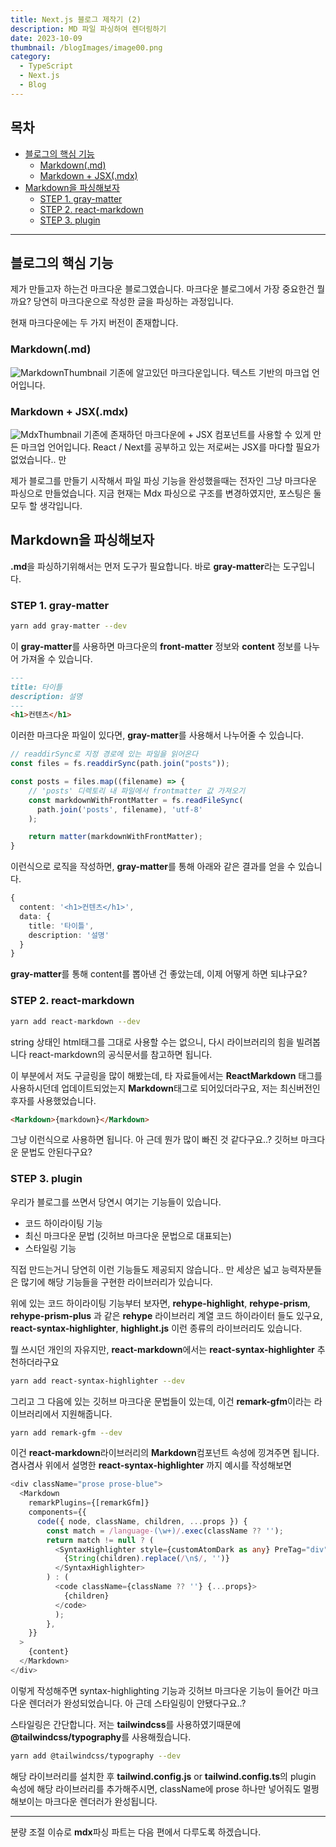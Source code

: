```yaml
---
title: Next.js 블로그 제작기 (2)
description: MD 파일 파싱하여 렌더링하기
date: 2023-10-09
thumbnail: /blogImages/image00.png
category:
  - TypeScript
  - Next.js
  - Blog
---
```


## 목차

- [블로그의 핵심 기능](#블로그의-핵심-기능)
  - [Markdown(.md)](#markdownmd)
  - [Markdown + JSX(.mdx)](#markdown--jsxmdx)
- [Markdown을 파싱해보자](#markdown을-파싱해보자)
  - [STEP 1. gray-matter](#step-1-gray-matter)
  - [STEP 2. react-markdown](#step-2-react-markdown)
  - [STEP 3. plugin](#step-3-plugin)

---

## 블로그의 핵심 기능

제가 만들고자 하는건 마크다운 블로그였습니다. 마크다운 블로그에서 가장 중요한건 뭘까요?
당연히 마크다운으로 작성한 글을 파싱하는 과정입니다.

현재 마크다운에는 두 가지 버전이 존재합니다.

### Markdown(.md)

![MarkdownThumbnail](</blogImages/2023_10_09/image_10_09_(1).png>)
기존에 알고있던 마크다운입니다. 텍스트 기반의 마크업 언어입니다.

### Markdown + JSX(.mdx)

![MdxThumbnail](</blogImages/2023_10_09/image_10_09_(2).png>)
기존에 존재하던 마크다운에 + JSX 컴포넌트를 사용할 수 있게 만든 마크업 언어입니다.
React / Next를 공부하고 있는 저로써는 JSX를 마다할 필요가 없었습니다.. 만

제가 블로그를 만들기 시작해서 파일 파싱 기능을 완성했을때는 전자인 그냥 마크다운 파싱으로 만들었습니다.
지금 현재는 Mdx 파싱으로 구조를 변경하였지만, 포스팅은 둘 모두 할 생각입니다.

## Markdown을 파싱해보자

**.md**을 파싱하기위해서는 먼저 도구가 필요합니다. 바로 **gray-matter**라는 도구입니다.

### STEP 1. gray-matter

```bash
yarn add gray-matter --dev
```

이 **gray-matter**를 사용하면 마크다운의 **front-matter** 정보와 **content** 정보를 나누어 가져올 수 있습니다.

```Markdown
---
title: 타이틀
description: 설명
---
<h1>컨텐츠</h1>
```

이러한 마크다운 파일이 있다면, **gray-matter**를 사용해서 나누어줄 수 있습니다.

```ts
// readdirSync로 지정 경로에 있는 파일을 읽어온다
const files = fs.readdirSync(path.join("posts"));

const posts = files.map((filename) => {
    // 'posts' 디렉토리 내 파일에서 frontmatter 값 가져오기
  	const markdownWithFrontMatter = fs.readFileSync(
	  path.join('posts', filename), 'utf-8'
    );

    return matter(markdownWithFrontMatter);
}
```

이런식으로 로직을 작성하면, **gray-matter**를 통해 아래와 같은 결과를 얻을 수 있습니다.

```ts
{
  content: '<h1>컨텐츠</h1>',
  data: {
    title: '타이틀',
    description: '설명'
  }
}
```

**gray-matter**를 통해 content를 뽑아낸 건 좋았는데, 이제 어떻게 하면 되냐구요?

### STEP 2. react-markdown

```bash
yarn add react-markdown --dev
```

string 상태인 html태그를 그대로 사용할 수는 없으니, 다시 라이브러리의 힘을 빌려봅니다
react-markdown의 공식문서를 참고하면 됩니다.

이 부분에서 저도 구글링을 많이 해봤는데, 타 자료들에서는 **ReactMarkdown** 태그를 사용하시던데
업데이트되었는지 **Markdown**태그로 되어있더라구요, 저는 최신버전인 후자를 사용했었습니다.

```html
<Markdown>{markdown}</Markdown>
```

그냥 이런식으로 사용하면 됩니다.
아 근데 뭔가 많이 빠진 것 같다구요..? 깃허브 마크다운 문법도 안된다구요?

### STEP 3. plugin

우리가 블로그를 쓰면서 당연시 여기는 기능들이 있습니다.

- 코드 하이라이팅 기능
- 최신 마크다운 문법 (깃허브 마크다운 문법으로 대표되는)
- 스타일링 기능

직접 만드는거니 당연히 이런 기능들도 제공되지 않습니다.. 만
세상은 넓고 능력자분들은 많기에 해당 기능들을 구현한 라이브러리가 있습니다.

위에 있는 코드 하이라이팅 기능부터 보자면,
**rehype-highlight**, **rehype-prism**, **rehype-prism-plus** 과 같은 **rehype** 라이브러리 계열 코드 하이라이터 들도 있구요,
**react-syntax-highlighter**, **highlight.js** 이런 종류의 라이브러리도 있습니다.

뭘 쓰시던 개인의 자유지만, **react-markdown**에서는 **react-syntax-highlighter** 추천하더라구요

```bash
yarn add react-syntax-highlighter --dev
```

그리고 그 다음에 있는 깃허브 마크다운 문법들이 있는데, 이건 **remark-gfm**이라는 라이브러리에서 지원해줍니다.

```bash
yarn add remark-gfm --dev
```

이건 **react-markdown**라이브러리의 **Markdown**컴포넌트 속성에 낑겨주면 됩니다. 겸사겸사 위에서 설명한 **react-syntax-highlighter** 까지 예시를 작성해보면

```ts
<div className="prose prose-blue">
  <Markdown
    remarkPlugins={[remarkGfm]}
    components={{
      code({ node, className, children, ...props }) {
        const match = /language-(\w+)/.exec(className ?? '');
        return match != null ? (
          <SyntaxHighlighter style={customAtomDark as any} PreTag="div" language={match[1]}>
            {String(children).replace(/\n$/, '')}
          </SyntaxHighlighter>
        ) : (
          <code className={className ?? ''} {...props}>
            {children}
          </code>
          );
        },
    }}
  >
    {content}
  </Markdown>
</div>
```

이렇게 작성해주면 syntax-highlighting 기능과 깃허브 마크다운 기능이 들어간 마크다운 렌더러가 완성되었습니다.
아 근데 스타일링이 안됐다구요..?

스타일링은 간단합니다. 저는 **tailwindcss**를 사용하였기때문에 **@tailwindcss/typography**를 사용해줬습니다.

```bash
yarn add @tailwindcss/typography --dev
```

해당 라이브러리를 설치한 후 **tailwind.config.js** or **tailwind.config.ts**의 plugin 속성에 해당 라이브러리를 추가해주시면, className에 prose 하나만 넣어줘도 멀쩡해보이는 마크다운 렌더러가 완성됩니다.

---

분량 조절 이슈로 **mdx**파싱 파트는 다음 편에서 다루도록 하겠습니다.
